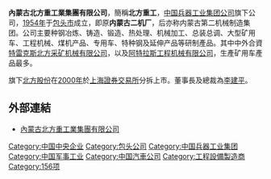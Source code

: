 {{Unreferenced|time=2017-09-22T08:43:41+00:00}}
{{about|内蒙古包头市的公司|辽宁省沈阳市的公司|北方重工}}

'''內蒙古北方重工業集團有限公司'''，簡稱'''北方重工'''，[[中国兵器工业集团公司|中国兵器工业集团公司]]旗下公司，[[1954年|1954年]]于[[包头市|包头市]]成立，即原'''内蒙古二机厂'''，后亦称内蒙古第二机械制造集团。公司主要种钢冶炼、铸造、锻造、热处理、机械加工、总装总调、大型矿用车、工程机械、煤机产品、专用车、特种钢及延伸产品等研制產品。其中中外合資[[特雷克斯北方采矿机械有限公司|特雷克斯北方采矿机械有限公司]]，以及[[阿特拉斯工程机械有限公司|阿特拉斯工程机械有限公司]]，生產矿用车產品最多。

旗下[[北方股份|北方股份]]在[[2000年|2000年]]於[[上海證券交易所|上海證券交易所]]分拆上市。董事長及總裁為[[李建平|李建平]]。

== 外部連結 ==
* [http://www.bfzg.com 內蒙古北方重工業集團有限公司] {{Wayback|url=http://www.bfzg.com/ |date=20200812202849 }}

{{156項重點工程}}

[[Category:中国中央企业|Category:中国中央企业]]
[[Category:包头公司|Category:包头公司]]
[[Category:中国兵器工业集团|Category:中国兵器工业集团]]
[[Category:中国军事工业|Category:中国军事工业]]
[[Category:中国汽車公司|Category:中国汽車公司]]
[[Category:工程設備製造商|Category:工程設備製造商]]
[[Category:156项|Category:156项]]